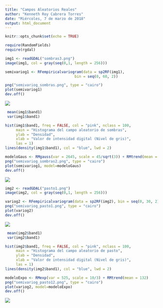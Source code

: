 ```yaml
---
title: "Campos Aleatorios Reales"
author: "Kenneth Roy Cabrera Torres"
date: "Miércoles, 7 de marzo de 2018"
output: html_document
---
```


```r
knitr::opts_chunk$set(echo = TRUE)
```

```r
require(RandomFields)
require(rgdal)
```


```r
img1 <- readGDAL("sombras3.png")
image(img1, col = gray(seq(0,1, length = 256)))
```



```r
semivariog1 <- RFempiricalvariogram(data = sp2RF(img1), 
                                bin = seq(0, 60, 2))

png("semivariog_sombras.png", type = "cairo")
plot(semivariog1)
dev.off()
```

![](semivariog_sombras.png)

```r
 mean(img1$band1)
 var(img1$band1)
```

```r
hist(img1$band1, freq = FALSE, col = "pink", nclass = 100,
     main = "Histograma del campo aleatorio de sombras",
     ylab = "Densidad",
     xlab = "Valor de intensidad digital (Nivel de gris)",
     las = 1)
lines(density(img1$band1), col = "blue", lwd = 2)
```



```r
modeloGaus <- RMgauss(var = 2645, scale = 45/sqrt(3)) + RMtrend(mean = 108.025)
png("semivariog_sombras2.png", type = "cairo")
plot(semivariog1, model=modeloGaus)
dev.off()
```


![](semivariog_sombras2.png)




```r
img2 <- readGDAL("pasto1.png")
image(img2, col = gray(seq(0,1, length = 256)))
```


```r
variog2 <- RFempiricalvariogram(data = sp2RF(img2), bin = seq(0, 30, 2))
png("semivariog_pasto1.png", type = "cairo")
plot(variog2)
dev.off()
```

![](semivariog_pasto1.png)

```r
 mean(img2$band1)
 var(img2$band1)
```


```r
hist(img2$band1, freq = FALSE, col = "pink", nclass = 100,
     main = "Histograma del campo aleatorio de pasto",
     ylab = "Densidad",
     xlab = "Valor de intensidad digital (Nivel de gris)",
     las = 1)
lines(density(img2$band1), col = "blue", lwd = 2)
```


```r
modeloExpo <- RMexp(var = 525, scale = 10/3) + RMtrend(mean = 132)
png("semivariog_pasto12.png", type = "cairo")
plot(variog2, model=modeloExpo)
dev.off()
```

![](semivariog_pasto12.png)


